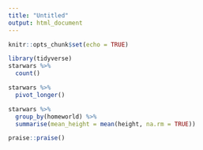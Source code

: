 ```yaml
---
title: "Untitled"
output: html_document
---
```


```r
knitr::opts_chunk$set(echo = TRUE)
```

```r
library(tidyverse)
starwars %>% 
  count()
```

```r
starwars %>% 
  pivot_longer()
```

```r
starwars %>% 
  group_by(homeworld) %>% 
  summarise(mean_height = mean(height, na.rm = TRUE))
```

```r
praise::praise()
```

